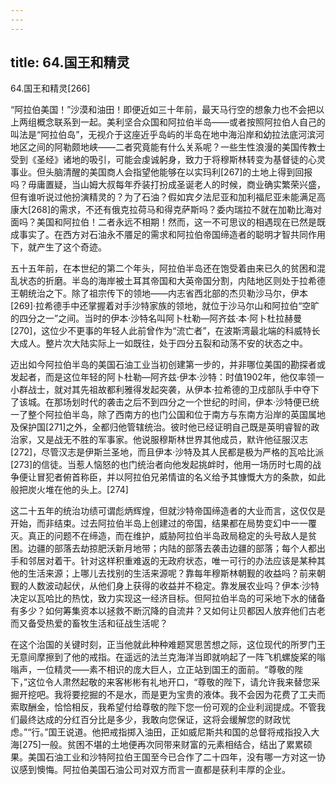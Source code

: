 ```yaml
---
---
---
```

title: 64.国王和精灵
---




64.国王和精灵[266]



“阿拉伯美国！”沙漠和油田！即便近如三十年前，最天马行空的想象力也不会把以上两组概念联系到一起。美利坚合众国和阿拉伯半岛——或者按照阿拉伯人自己的叫法是“阿拉伯岛”，无视介于这座近乎岛屿的半岛在地中海沿岸和幼拉法底河滨河地区之间的阿勒颇地峡——二者究竟能有什么关系呢？一些生性浪漫的美国传教士受到《圣经》诸地的吸引，可能会虔诚躬身，致力于将穆斯林转变为基督徒的心灵事业。但头脑清醒的美国商人会指望他能够在以实玛利[267]的土地上得到回报吗？毋庸置疑，当山姆大叔每年乔装打扮成圣诞老人的时候，商业确实繁荣兴盛，但有谁听说过他扮演精灵的？为了石油？假如宾夕法尼亚和加利福尼亚未能满足高康大[268]的需求，不还有俄克拉荷马和得克萨斯吗？委内瑞拉不就在加勒比海对面吗？美国和阿拉伯！二者永远不相期！然而，这一不可思议的相遇现在已然是既成事实了。在西方对石油永不餍足的需求和阿拉伯帝国缔造者的聪明才智共同作用下，就产生了这个奇迹。

五十五年前，在本世纪的第二个年头，阿拉伯半岛还在饱受着由来已久的贫困和混乱状态的折磨。半岛的海岸被土耳其帝国和大英帝国分割，内陆地区则处于拉希德王朝统治之下。除了祖宗传下的领地——内志省西北部的杰贝勒沙马尔，伊本[269]·拉希德手中还掌握着对手沙特家族的领地，就位于沙马尔山和阿拉伯“空旷的四分之一”之间。当时的伊本·沙特名叫阿卜杜勒—阿齐兹·本·阿卜杜拉赫曼[270]，这位少不更事的年轻人此前曾作为“流亡者”，在波斯湾最北端的科威特长大成人。整片次大陆实际上一如既往，处于四分五裂和动荡不安的状态之中。

迈出如今阿拉伯半岛的美国石油工业当初创建第一步的，并非哪位美国的勘探者或发起者，而是这位年轻的阿卜杜勒—阿齐兹·伊本·沙特：时值1902年，他仅率领一小群战士，就对其先祖故都利雅得发起突袭，从伊本·拉希德的卫戍部队手中夺下了该城。在那场划时代的袭击之后不到四分之一个世纪的时间，伊本·沙特便已统一了整个阿拉伯半岛，除了西南方的也门公国和位于南方与东南方沿岸的英国属地及保护国[271]之外，全都归他管辖统治。彼时他已经证明自己既是英明睿智的政治家，又是战无不胜的军事家。他说服穆斯林世界其他成员，默许他征服汉志[272]，尽管汉志是伊斯兰圣地，而且伊本·沙特及其人民都是极为严格的瓦哈比派[273]的信徒。当惹人恼怒的也门统治者向他发起挑衅时，他用一场历时七周的战争便让冒犯者俯首称臣，并以阿拉伯兄弟情谊的名义给予其慷慨大方的条款，如此般把炭火堆在他的头上。[274]

这二十五年的统治功绩可谓彪炳辉煌，但就沙特帝国缔造者的大业而言，这仅仅是开始，而非结束。过去阿拉伯半岛上创建过的帝国，结果都在局势变幻中一一覆灭。真正的问题不在缔造，而在维护，威胁阿拉伯半岛政局稳定的头号敌人是贫困。边疆的部落去劫掠肥沃新月地带；内陆的部落去袭击边疆的部落；每个人都出手和邻居对着干。针对这样积重难返的无政府状态，唯一可行的办法应该是某种其他的生活来源；上哪儿去找别的生活来源呢？靠每年穆斯林朝觐的收益吗？前来朝觐的人数波动起伏，从他们身上获得的收益并不稳定。靠发展农业吗？伊本·沙特决定以瓦哈比的热忱，致力实现这一经济目标。但阿拉伯半岛的可采地下水的储备有多少？如何筹集资本以拯救不断沉降的自流井？又如何让贝都因人放弃他们古老而又备受热爱的畜牧生活和征战生活呢？

在这个治国的关键时刻，正当他就此种种难题冥思苦想之际，这位现代的所罗门王无意间摩擦到了他的戒指。在遥远的法兰克海洋当即就响起了一阵飞机螺旋桨的嗡嗡声，一位精灵——素不相识的庞大巨人，立正站到国王的面前。“尊敬的陛下，”这位令人肃然起敬的来客彬彬有礼地开口，“尊敬的陛下，请允许我来替您采掘开挖吧。我将要挖掘的不是水，而是更为宝贵的液体。我不会因为花费了工夫而索取酬金，恰恰相反，我希望付给尊敬的陛下您一份可观的企业利润提成。不管我们最终达成的分红百分比是多少，我敢向您保证，这将会缓解您的财政忧虑。”“行。”国王说道。他把戒指掷入油田，正如威尼斯共和国的总督将戒指投入大海[275]一般。贫困不堪的土地便再次同带来财富的元素相结合，结出了累累硕果。美国石油工业和沙特阿拉伯王国至今已合作了二十四年，没有哪一方对这一协议感到懊悔。阿拉伯美国石油公司对双方而言一直都是获利丰厚的企业。